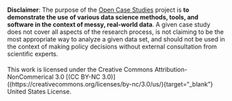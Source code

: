 <!--
This file should not need updates generally
-->

#### {.disclaimer_block}

**Disclaimer**: The purpose of the [Open Case Studies](https://opencasestudies.github.io){target="_blank"} project is **to demonstrate the use of various data science methods, tools, and software in the context of messy, real-world data**. A given case study does not cover all aspects of the research process, is not claiming to be the most appropriate way to analyze a given data set, and should not be used in the context of making policy decisions without external consultation from scientific experts.

####

#### {.license_block}

This work is licensed under the Creative Commons Attribution-NonCommerical 3.0 [(CC BY-NC 3.0)]((https://creativecommons.org/licenses/by-nc/3.0/us/){target="_blank"}  United States License.

####

<!--
Add any info about funding?
-->
